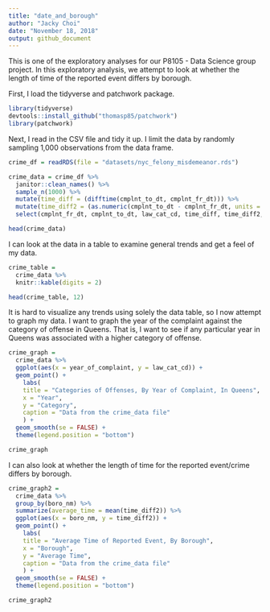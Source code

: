 ```yaml
---
title: "date_and_borough"
author: "Jacky Choi"
date: "November 18, 2018"
output: github_document
---
```


This is one of the exploratory analyses for our P8105 - Data Science group project. In this exploratory analysis, we attempt to look at whether the length of time of the reported event differs by borough.


First, I load the tidyverse and patchwork package.
```r
library(tidyverse)
devtools::install_github("thomasp85/patchwork")
library(patchwork)
```


Next, I read in the CSV file and tidy it up. I limit the data by randomly sampling 1,000 observations from the data frame.
```r
crime_df = readRDS(file = "datasets/nyc_felony_misdemeanor.rds")

crime_data = crime_df %>% 
  janitor::clean_names() %>%
  sample_n(1000) %>% 
  mutate(time_diff = (difftime(cmplnt_to_dt, cmplnt_fr_dt))) %>% 
  mutate(time_diff2 = (as.numeric(cmplnt_to_dt - cmplnt_fr_dt, units = "days"))) %>% 
  select(cmplnt_fr_dt, cmplnt_to_dt, law_cat_cd, time_diff, time_diff2, boro_nm)

head(crime_data)
```


I can look at the data in a table to examine general trends and get a feel of my data.
```r
crime_table = 
  crime_data %>% 
  knitr::kable(digits = 2)

head(crime_table, 12)
```


It is hard to visualize any trends using solely the data table, so I now attempt to graph my data. I want to graph the year of the complaint against the category of offense in Queens. That is, I want to see if any particular year in Queens was associated with a higher category of offense.
```r
crime_graph = 
  crime_data %>% 
  ggplot(aes(x = year_of_complaint, y = law_cat_cd)) + 
  geom_point() +
    labs(
    title = "Categories of Offenses, By Year of Complaint, In Queens",
    x = "Year",
    y = "Category",
    caption = "Data from the crime_data file"
    ) +
  geom_smooth(se = FALSE) +
  theme(legend.position = "bottom")

crime_graph
```


I can also look at whether the length of time for the reported event/crime differs by borough.
```r
crime_graph2 = 
  crime_data %>% 
  group_by(boro_nm) %>% 
  summarize(average_time = mean(time_diff2)) %>%
  ggplot(aes(x = boro_nm, y = time_diff2)) + 
  geom_point() +
    labs(
    title = "Average Time of Reported Event, By Borough",
    x = "Borough",
    y = "Average Time",
    caption = "Data from the crime_data file"
    ) +
  geom_smooth(se = FALSE) +
  theme(legend.position = "bottom")

crime_graph2
```

